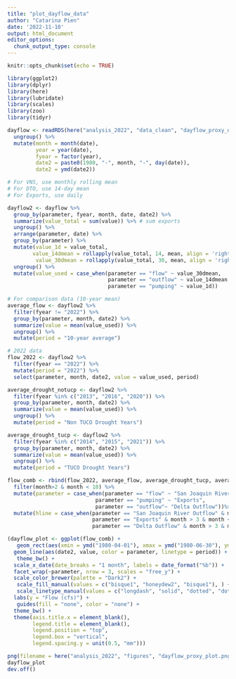```yaml
---
title: "plot_dayflow_data"
author: "Catarina Pien"
date: '2022-11-10'
output: html_document
editor_options: 
  chunk_output_type: console
---
```


```r
knitr::opts_chunk$set(echo = TRUE)
```

```r
library(ggplot2)
library(dplyr)
library(here)
library(lubridate)
library(scales)
library(zoo)
library(tidyr)
```

```r
dayflow <- readRDS(here("analysis_2022", "data_clean", "dayflow_proxy_data_2011_2022.rds")) %>%
  ungroup() %>%
  mutate(month = month(date),
         year = year(date),
         fyear = factor(year),
         date2 = paste0(1980, "-", month, "-", day(date)),
         date2 = ymd(date2))

# For VNS, use monthly rolling mean
# For DTO, use 14-day mean
# For Exports, use daily 

dayflow2 <- dayflow %>%
  group_by(parameter, fyear, month, date, date2) %>%
  summarize(value_total = sum(value)) %>% # sum exports
  ungroup() %>%
  arrange(parameter, date) %>%
  group_by(parameter) %>%
  mutate(value_1d = value_total,
        value_14dmean = rollapply(value_total, 14, mean, align = 'right', partial = TRUE, fill = NA),
         value_30dmean = rollapply(value_total, 30, mean, align = 'right', partial = TRUE, fill = NA )) %>%
  ungroup() %>%
  mutate(value_used = case_when(parameter == "flow" ~ value_30dmean,
                                parameter == "outflow" ~ value_14dmean,
                                parameter == "pumping" ~ value_1d))

# For comparison data (10-year mean)
average_flow <- dayflow2 %>%
  filter(fyear != "2022") %>%
  group_by(parameter, month, date2) %>%
  summarize(value = mean(value_used)) %>%
  ungroup() %>%
  mutate(period = "10-year average")

# 2022 data
flow_2022 <- dayflow2 %>%
  filter(fyear == "2022") %>%
  mutate(period = "2022") %>%
  select(parameter, month, date2, value = value_used, period) 

average_drought_notucp <- dayflow2 %>%
  filter(fyear %in% c("2013", "2016", "2020")) %>%
  group_by(parameter, month, date2) %>%
  summarize(value = mean(value_used)) %>%
  ungroup() %>%
  mutate(period = "Non TUCO Drought Years")

average_drought_tucp <- dayflow2 %>%
  filter(fyear %in% c("2014", "2015", "2021")) %>%
  group_by(parameter, month, date2) %>%
  summarize(value = mean(value_used)) %>%
  ungroup() %>%
  mutate(period = "TUCO Drought Years")

flow_comb <- rbind(flow_2022, average_flow, average_drought_tucp, average_drought_notucp) %>%
  filter(month>2 & month < 10) %>%
  mutate(parameter = case_when(parameter == "flow" ~ "San Joaquin River Outflow",
                            parameter == "pumping" ~ "Exports",
                            parameter == "outflow"~ "Delta Outflow"))%>%
  mutate(hline = case_when(parameter == "San Joaquin River Outflow" & month > 3 & month < 7 ~ 710,
                           parameter == "Exports" & month > 3 & month < 7 ~ 1500,
                           parameter == "Delta Outflow" & month > 3 & month < 7 ~ 4000))

```

```r
(dayflow_plot <- ggplot(flow_comb) + 
   geom_rect(aes(xmin = ymd("1980-04-01"), xmax = ymd("1980-06-30"), ymin = -Inf, ymax = hline, fill = parameter), alpha = 0.2)+
  geom_line(aes(date2, value, color = parameter, linetype = period)) +
   theme_bw() +
  scale_x_date(date_breaks = "1 month", labels = date_format("%b")) +
  facet_wrap(~parameter, nrow = 3, scales = "free_y") +
  scale_color_brewer(palette = "Dark2") + 
   scale_fill_manual(values = c("bisque1", "honeydew2", "bisque1"), ) +
   scale_linetype_manual(values = c("longdash", "solid", "dotted", "dotdash"))+
  labs(y = "Flow (cfs)") +
   guides(fill = "none", color = "none") + 
  theme_bw() +
  theme(axis.title.x = element_blank(),
        legend.title = element_blank(),
        legend.position = "top",
        legend.box = "vertical",
        legend.spacing.y = unit(0.5, "mm")))
```

```r
png(filename = here("analysis_2022", "figures", "dayflow_proxy_plot.png"), width = 7, height = 6.5, units = "in", pointsize = 12, family = "sans", res = 300)
dayflow_plot
dev.off()
```


